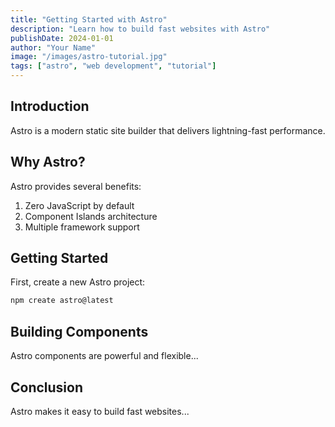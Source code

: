 ```yaml
---
title: "Getting Started with Astro"
description: "Learn how to build fast websites with Astro"
publishDate: 2024-01-01
author: "Your Name"
image: "/images/astro-tutorial.jpg"
tags: ["astro", "web development", "tutorial"]
---
```


## Introduction

Astro is a modern static site builder that delivers lightning-fast performance.

## Why Astro?

Astro provides several benefits:

1. Zero JavaScript by default
2. Component Islands architecture
3. Multiple framework support

## Getting Started

First, create a new Astro project:

```bash
npm create astro@latest
```

## Building Components

Astro components are powerful and flexible...

## Conclusion

Astro makes it easy to build fast websites...